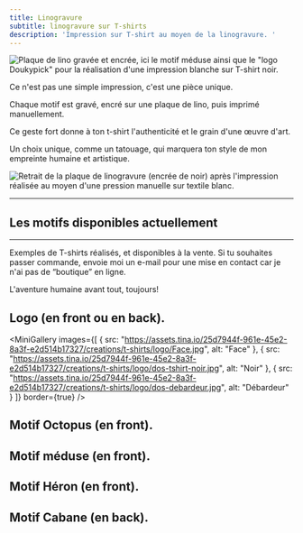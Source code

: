 ```yaml
---
title: Linogravure
subtitle: linogravure sur T-shirts
description: 'Impression sur T-shirt au moyen de la linogravure. '
---
```


<Image alignment="left" width="md" src="/images/creations/PXL_20250720_160548636~2.jpg" border={true} alt="Plaque de lino gravée et encrée, ici le motif méduse ainsi que le &#x22;logo Doukypick&#x22; pour la réalisation d'une impression blanche sur T-shirt noir. " />

Ce n'est pas une simple impression, c'est une pièce unique.

Chaque motif est gravé, encré sur une plaque de lino, puis imprimé manuellement.

Ce geste fort donne à ton t-shirt l'authenticité et le grain d'une œuvre d'art.

Un choix unique, comme un tatouage, qui marquera ton style de mon empreinte humaine et artistique.

<Image alignment="" width="full" src="/images/creations/Screenshot_20251006-165558.png" alt="Retrait de la plaque de linogravure (encrée de noir) après l'impression réalisée au moyen d'une pression manuelle sur textile blanc." border={true} />

***

## Les motifs disponibles actuellement

<Gallery src="src/content/galleries/creations/motifs-linogravure.json" />

***

Exemples de T-shirts réalisés, et disponibles à la vente. Si tu souhaites passer commande, envoie moi un e-mail pour une mise en contact car je n'ai pas de “boutique” en ligne.

L'aventure humaine avant tout, toujours!

## Logo (en front ou en back).

<MiniGallery
  images={[
    {
      src: "https://assets.tina.io/25d7944f-961e-45e2-8a3f-e2d514b17327/creations/t-shirts/logo/Face.jpg",
      alt: "Face"
    },
    {
      src: "https://assets.tina.io/25d7944f-961e-45e2-8a3f-e2d514b17327/creations/t-shirts/logo/dos-tshirt-noir.jpg",
      alt: "Noir"
    },
    {
      src: "https://assets.tina.io/25d7944f-961e-45e2-8a3f-e2d514b17327/creations/t-shirts/logo/dos-debardeur.jpg",
      alt: "Débardeur"
    }
  ]}
  border={true}
/>

## Motif Octopus (en front).

<Gallery src="src/content/galleries/creations/t-shirts/octopus.json" />

## Motif méduse (en front).

<Gallery src="src/content/galleries/creations/t-shirts/meduse.json" />

## Motif Héron (en front).

<Gallery src="src/content/galleries/creations/t-shirts/heron.json" />

## Motif Cabane (en back).

<Gallery src="src/content/galleries/creations/t-shirts/cabane.json" />
